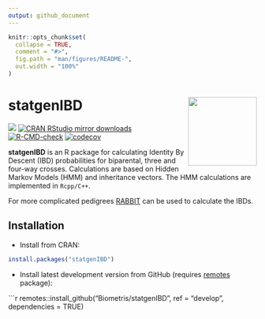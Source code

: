 ---
output: github_document
---

<!-- README.md is generated from README.Rmd. Please edit that file -->

```{r, include = FALSE}
knitr::opts_chunk$set(
  collapse = TRUE,
  comment = "#>",
  fig.path = "man/figures/README-",
  out.width = "100%"
)
```

# statgenIBD <img src="man/figures/logo.png" align="right" height="139" alt="" />

[![](https://www.r-pkg.org/badges/version/statgenIBD)](https://www.r-pkg.org/pkg/statgenIBD)
[![CRAN RStudio mirror downloads](https://cranlogs.r-pkg.org/badges/statgenIBD)](https://www.r-pkg.org/pkg/statgenIBD)
[![R-CMD-check](https://github.com/Biometris/statgenIBD/workflows/R-CMD-check/badge.svg)](https://github.com/Biometris/statgenIBD/actions?workflow=R-CMD-check)
[![codecov](https://codecov.io/gh/Biometris/statgenIBD/branch/master/graph/badge.svg)](https://app.codecov.io/gh/Biometris/statgenIBD)

**statgenIBD** is an R package for calculating Identity By Descent (IBD) probabilities for biparental, three and four-way crosses. Calculations are based on Hidden Markov Models (HMM) and inheritance vectors. The HMM calculations are implemented in `Rcpp/C++`.

For more complicated pedigrees [RABBIT](https://github.com/Biometris/RABBIT) can be used to calculate the IBDs. 

## Installation

* Install from CRAN:

```{r, eval = FALSE}
install.packages("statgenIBD")
```

* Install latest development version from GitHub (requires [remotes](https://github.com/r-lib/remotes) package):

```{r, eval = FALSE}
remotes::install_github("Biometris/statgenIBD", ref = "develop", dependencies = TRUE)
